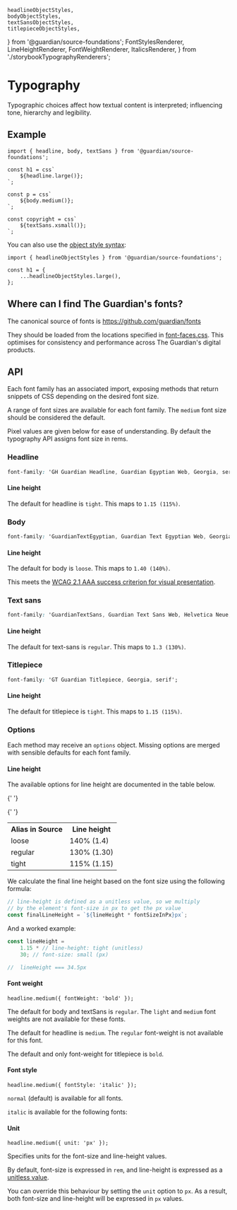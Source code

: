 	headlineObjectStyles,
	bodyObjectStyles,
	textSansObjectStyles,
	titlepieceObjectStyles,
} from '@guardian/source-foundations';
	FontStylesRenderer,
	LineHeightRenderer,
	FontWeightRenderer,
	ItalicsRenderer,
} from './storybookTypographyRenderers';

<Meta of={TypographyStories} />

# Typography

Typographic choices affect how textual content is interpreted; influencing tone,
hierarchy and legibility.

## Example

```tsx
import { headline, body, textSans } from '@guardian/source-foundations';

const h1 = css`
	${headline.large()};
`;

const p = css`
	${body.medium()};
`;

const copyright = css`
	${textSans.xsmall()};
`;
```

You can also use the [object style syntax](https://emotion.sh/docs/object-styles):

```tsx
import { headlineObjectStyles } from '@guardian/source-foundations';

const h1 = {
	...headlineObjectStyles.large(),
};
```

## Where can I find The Guardian's fonts?

The canonical source of fonts is https://github.com/guardian/fonts

They should be loaded from the locations specified in [font-faces.css](https://github.com/guardian/fonts/blob/main/fonts/web/font-faces.css). This optimises for consistency and performance across The Guardian's digital products.

## API

Each font family has an associated import, exposing methods that return snippets
of CSS depending on the desired font size.

A range of font sizes are available for each font family. The `medium` font size
should be considered the default.

Pixel values are given below for ease of understanding. By default the
typography API assigns font size in rems.

### Headline

```css
font-family: 'GH Guardian Headline, Guardian Egyptian Web, Georgia, serif';
```

<Canvas>
	<Story of={TypographyStories.Headline} />
</Canvas>

#### Line height

The default for headline is `tight`. This maps to `1.15 (115%)`.

<Canvas>
	<Story of={TypographyStories.HeadlineLineheight} />
</Canvas>

### Body

```css
font-family: 'GuardianTextEgyptian, Guardian Text Egyptian Web, Georgia, serif';
```

<Canvas>
	<Story of={TypographyStories.Body} />
</Canvas>

#### Line height

The default for body is `loose`. This maps to `1.40 (140%)`.

This meets the [WCAG 2.1 AAA success criterion for visual presentation](https://www.w3.org/TR/WCAG21/#visual-presentation).

<Canvas>
	<Story of={TypographyStories.BodyLineheight} />
</Canvas>

### Text sans

```css
font-family: 'GuardianTextSans, Guardian Text Sans Web, Helvetica Neue, Helvetica, Arial, Lucida Grande, sans-serif';
```

<Canvas>
	<Story of={TypographyStories.TextSans} />
</Canvas>

#### Line height

The default for text-sans is `regular`. This maps to `1.3 (130%)`.

<Canvas>
	<Story of={TypographyStories.TextSansLineheight} />
</Canvas>

### Titlepiece

```css
font-family: 'GT Guardian Titlepiece, Georgia, serif';
```

<Canvas>
	<Story of={TypographyStories.Titlepiece} />
</Canvas>

#### Line height

The default for titlepiece is `tight`. This maps to `1.15 (115%)`.

<Canvas>
	<Story of={TypographyStories.TitlepieceLineheight} />
</Canvas>

### Options

Each method may receive an `options` object. Missing options are merged with sensible defaults for each font family.

#### Line height

The available options for line height are documented in the table below.

<table>
  <tr>
    <th>Alias in Source</th>
    <th>Line height</th>
  </tr>

{' '}
<tr>
	<td>loose</td>
	<td>140% (1.4)</td>
</tr>

{' '}
<tr>
	<td>regular</td>
	<td>130% (1.30)</td>
</tr>

  <tr>
    <td>tight</td>
    <td>115% (1.15)</td>
  </tr>
</table>

We calculate the final line height based on the font size using the following formula:

```ts
// line-height is defined as a unitless value, so we multiply
// by the element's font-size in px to get the px value
const finalLineHeight = `${lineHeight * fontSizeInPx}px`;
```

And a worked example:

```ts
const lineHeight =
	1.15 * // line-height: tight (unitless)
	30; // font-size: small (px)

//  lineHeight === 34.5px
```

#### Font weight

```tsx
headline.medium({ fontWeight: 'bold' });
```

<Canvas>
	<Story of={TypographyStories.FontWeight} />
</Canvas>

The default for body and textSans is `regular`. The `light` and `medium` font weights are not available for these fonts.

The default for headline is `medium`. The `regular` font-weight is not available for this font.

The default and only font-weight for titlepiece is `bold`.

#### Font style

```tsx
headline.medium({ fontStyle: 'italic' });
```

`normal` (default) is available for all fonts.

`italic` is available for the following fonts:

<Canvas>
	<Story of={TypographyStories.Italics} />
</Canvas>

#### Unit

```tsx
headline.medium({ unit: 'px' });
```

Specifies units for the font-size and line-height values.

By default, font-size is expressed in `rem`, and line-height is expressed as a [unitless value](https://developer.mozilla.org/en-US/docs/Web/CSS/line-height#values).

You can override this behaviour by setting the `unit` option to `px`. As a result, both font-size and line-height will be expressed in `px` values.
